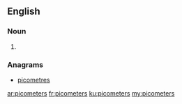 ==English==

===Noun===
{{head|en}}

# {{plural of|picometer}}

===Anagrams===
* [[picometres#English|picometres]]

[[ar:picometers]]
[[fr:picometers]]
[[ku:picometers]]
[[my:picometers]]